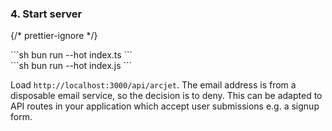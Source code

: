 
### 4. Start server

{/* prettier-ignore */}
<SelectableContent client:idle syncKey="language" frameworkSwitcher>
<div slot="TS" slotIdx="1">
  ```sh
  bun run --hot index.ts
  ```
</div>
<div slot="JS" slotIdx="2">
  ```sh
  bun run --hot index.js
  ```
</div>
</SelectableContent>

Load `http://localhost:3000/api/arcjet`. The email address is from a disposable
email service, so the decision is to deny. This can be adapted to API routes in
your application which accept user submissions e.g. a signup form.
